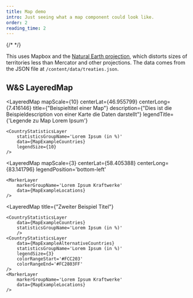---
title: Map demo
intro: Just seeing what a map component could look like.
order: 2
reading_time: 2
---
{/* <Map caption="Member states of the Chemical Weapons Convention (CWC)" /> */}


This uses Mapbox and the [Natural Earth projection](https://www.shadedrelief.com/NE_proj/index.html), which distorts sizes of territories less than Mercator and other projections. The data comes from the JSON file at `/content/data/treaties.json`.

## W&S LayeredMap

<LayeredMap
    mapScale={10}
    centerLat={46.955799}
    centerLong={7.416146}
    title={"Beispieltitel einer Map"}
    description={"Dies ist die Beispieldescription von einer Karte die Daten darstellt"}
    legendTitle={'Legende zu Map Lorem Ipsum'}
>
    <CountryStatisticsLayer
        statisticsGroupName='Lorem Ipsum (in %)'
        data={MapExampleCountries}
        legendSize={10}
    />
</LayeredMap>

<LayeredMap
    mapScale={3}
    centerLat={58.405388}
    centerLong={83.141796}
    legendPosition='bottom-left'
>
    <MarkerLayer
        markerGroupName='Lorem Ipsum Kraftwerke'
        data={MapExampleLocations}
    />
</LayeredMap>

<LayeredMap
    title={"Zweiter Beispiel Titel"}
>
    <CountryStatisticsLayer
        data={MapExampleCountries}
        statisticsGroupName='Lorem Ipsum (in %)'
        />
    <CountryStatisticsLayer
        data={MapExampleAlternativeCountries}
        statisticsGroupName='Lorem Ipsum (in %)'
        legendSize={3}
        colorRangeStart='#FCC203'
        colorRangeEnd='#FC2803FF'
    />
    <MarkerLayer
        markerGroupName='Lorem Ipsum Kraftwerke'
        data={MapExampleLocations}
    />
</LayeredMap>


